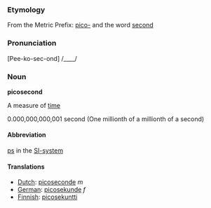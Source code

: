 ===Etymology===
From the Metric Prefix: [[pico-]] and the word [[second]]

===Pronunciation===
[Pee-ko-sec-ond] /____/

===Noun===
'''picosecond'''

A measure of [[time]]

0.000,000,000,001 second (One millionth of a millionth of a second)

====Abbreviation====

[[ps]] in the [[SI-system]]

====Translations====
*[[Dutch]]: [[picoseconde]] ''m''
*[[German]]: [[picosekunde]] ''f''
*[[Finnish]]: [[picosekuntti]]